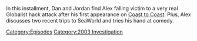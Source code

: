 {{DEFAULTSORT:
    #_EPISODE_0844:March 12-15, 2004
}}{{Episode
    | title             = March 12-15, 2004
    | caption           = Listen to this episode on [https://knowledgefight.libsyn.com/844-march-12-15-2004 Libsyn] [https://open.spotify.com/episode/1TFQ4051xFUloJif56vImT Spotify], Read the [[Transcript/844: March 12-15, 2004|Unofficial Transcript]], View discussion on [https://reddit.com/166wvdp Reddit]
    | episodeNumber     = 844
    | length            = 01:22:37
    | airDate           = September 1, 2023
    | coverageStartDate = March 12, 2004
    | coverageEndDate   = March 15, 2004
    | episodeType       = [[:Category:2003 Investigation|2003 Investigation]]
    | previousEpisode   = [[843: August 24, 2023]]
    | nextEpisode       = [[845: September 2, 2023]]
}}

{{Stub}}

In this installment, Dan and Jordan find Alex falling victim to a very real Globalist hack attack after his first appearance on [[Coast To Coast AM|Coast to Coast]].  Plus, Alex discusses two recent trips to SeaWorld and tries his hand at comedy.

[[Category:Episodes]]
[[Category:2003 Investigation]]
